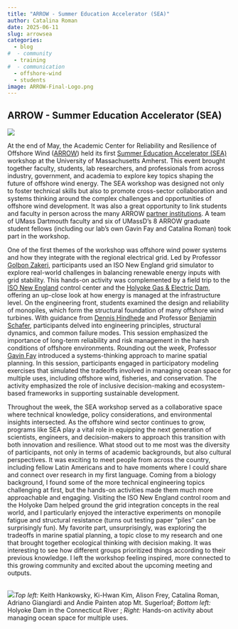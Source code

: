 ```yaml
---
title: "ARROW - Summer Education Accelerator (SEA)"
author: Catalina Roman
date: 2025-06-11
slug: arrowsea
categories:
  - blog 
#  - community
  - training
#  - communication
  - offshore-wind
  - students
image: ARROW-Final-Logo.png
---
```


## ARROW - Summer Education Accelerator (SEA)

![](arrow_01.png)

At the end of May, the Academic Center for Reliability and Resilience of Offshore Wind ([ARROW](https://arrowosw.org/)) held its first [Summer Education Accelerator (SEA)](https://arrowosw.org/empower/summer-education-accelerator-sea/) workshop at the University of Massachusetts Amherst. This event brought together faculty, students, lab researchers, and professionals from across industry, government, and academia to explore key topics shaping the future of offshore wind energy. The SEA workshop was designed not only to foster technical skills but also to promote cross-sector collaboration and systems thinking around the complex challenges and opportunities of offshore wind development. It was also a great opportunity to link students and faculty in person across the many ARROW [partner institutions](https://arrowosw.org/about/). A team of UMass Dartmouth faculty and six of UMassD’s 8 ARROW graduate student fellows (including our lab’s own Gavin Fay and Catalina Roman) took part in the workshop. 

One of the first themes of the workshop was offshore wind power systems and how they integrate with the regional electrical grid. Led by Professor [Golbon Zakeri](https://scholar.google.com/citations?user=d9sp-qkAAAAJ&hl=en&inst=8491034277084204831), participants used an ISO New England grid simulator to explore real-world challenges in balancing renewable energy inputs with grid stability. This hands-on activity was complemented by a field trip to the [ISO New England](https://www.iso-ne.com/) control center and the [Holyoke Gas & Electric Dam](https://www.hged.com/smart-energy/clean-energy/hydro/default.aspx), offering an up-close look at how energy is managed at the infrastructure level. On the engineering front, students examined the design and reliability of monopiles, which form the structural foundation of many offshore wind turbines. With guidance from [Dennis Hindhede](https://www.linkedin.com/in/dennis-hindhede/) and Professor [Benjamin Schafer](https://scholar.google.com/citations?user=TIEVrr8AAAAJ&hl=es&inst=8491034277084204831), participants delved into engineering principles, structural dynamics, and common failure modes. This session emphasized the importance of long-term reliability and risk management in the harsh conditions of offshore environments. Rounding out the week, Professor [Gavin Fay](https://scholar.google.com/citations?user=ApZKT_0AAAAJ&hl=es&inst=8491034277084204831) introduced a systems-thinking approach to marine spatial planning. In this session, participants engaged in participatory modeling exercises that simulated the tradeoffs involved in managing ocean space for multiple uses, including offshore wind, fisheries, and conservation. The activity emphasized the role of inclusive decision-making and ecosystem-based frameworks in supporting sustainable development.

Throughout the week, the SEA workshop served as a collaborative space where technical knowledge, policy considerations, and environmental insights intersected. As the offshore wind sector continues to grow, programs like SEA play a vital role in equipping the next generation of scientists, engineers, and decision-makers to approach this transition with both innovation and resilience. What stood out to me most was the diversity of participants, not only in terms of academic backgrounds, but also cultural perspectives. It was exciting to meet people from across the country, including fellow Latin Americans and to have moments where I could share and connect over research in my first language. Coming from a biology background, I found some of the more technical engineering topics challenging at first, but the hands-on activities made them much more approachable and engaging. Visiting the ISO New England control room and the Holyoke Dam helped ground the grid integration concepts in the real world, and I particularly enjoyed the interactive experiments on monopile fatigue and structural resistance (turns out testing paper “piles” can be surprisingly fun). My favorite part, unsurprisingly, was exploring the tradeoffs in marine spatial planning, a topic close to my research and one that brought together ecological thinking with decision making. It was interesting to see how different groups prioritized things according to their previous knowledge. I left the workshop feeling inspired, more connected to this growing community and excited about the upcoming meeting and outputs. 

\
![](arrow-sea-montage-cr.png)*Top left:* Keith Hankowsky, Ki-Hwan Kim, Alison Frey, Catalina Roman, Adriano Giangiardi and Andie Painten atop Mt. Sugerloaf; *Bottom left:* Holyoke Dam in the Connecticut River ; *Right:* Hands-on activity about managing ocean space for multiple uses.
